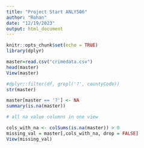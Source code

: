 ---
title: "Project Start ANLY506"
author: "Rohan"
date: "12/19/2023"
output: html_document
---

```{r setup, include=FALSE}
knitr::opts_chunk$set(echo = TRUE)
library(dplyr)
```

```{r}
master=read.csv("crimedata.csv")
head(master)
View(master)
```




```{r}

#dplyr::filter(df, grepl('?', countyCode))
str(master)
```



```{r}
master[master == '?'] <- NA
summary(is.na(master))
```

```{r}
# all na value columns in one view

cols_with_na <- colSums(is.na(master)) > 0
missing_val = master[,cols_with_na, drop = FALSE]
View(missing_val)
```

